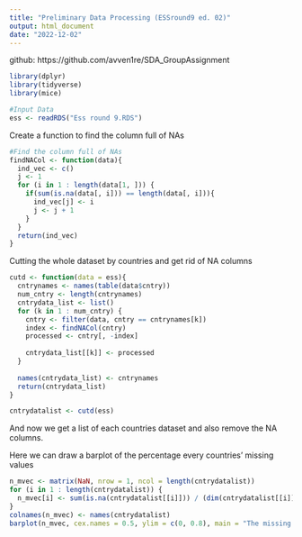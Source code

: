 ```yaml
---
title: "Preliminary Data Processing (ESSround9 ed. 02)"
output: html_document
date: "2022-12-02"
---
```

github: https://github.com/avven1re/SDA_GroupAssignment

```r
library(dplyr)
library(tidyverse)
library(mice)

#Input Data
ess <- readRDS("Ess round 9.RDS")
```

Create a function to find the column full of NAs
```r
#Find the column full of NAs
findNACol <- function(data){
  ind_vec <- c()
  j <- 1
  for (i in 1 : length(data[1, ])) {
    if(sum(is.na(data[, i])) == length(data[, i])){
      ind_vec[j] <- i
      j <- j + 1
    }
  }
  return(ind_vec)
}
```

Cutting the whole dataset by countries and get rid of NA columns
```r
cutd <- function(data = ess){
  cntrynames <- names(table(data$cntry))
  num_cntry <- length(cntrynames)
  cntrydata_list <- list()
  for (k in 1 : num_cntry) {
    cntry <- filter(data, cntry == cntrynames[k])
    index <- findNACol(cntry)
    processed <- cntry[, -index]
    
    cntrydata_list[[k]] <- processed
  }
  
  names(cntrydata_list) <- cntrynames
  return(cntrydata_list)
}

cntrydatalist <- cutd(ess)
```

And now we get a list of each countries dataset and also remove the NA columns.

Here we can draw a barplot of the percentage every countries' missing values
```r
n_mvec <- matrix(NaN, nrow = 1, ncol = length(cntrydatalist))
for (i in 1 : length(cntrydatalist)) {
  n_mvec[i] <- sum(is.na(cntrydatalist[[i]])) / (dim(cntrydatalist[[i]])[1] * dim(cntrydatalist[[i]])[2]) * 100
}
colnames(n_mvec) <- names(cntrydatalist)
barplot(n_mvec, cex.names = 0.5, ylim = c(0, 0.8), main = "The missing value percentage in each country (%)")
```


